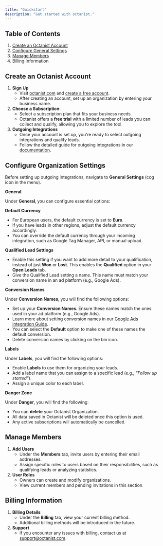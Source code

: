 ```yaml
---
title: "Quickstart"
description: "Get started with octanist."
---
```


## Table of Contents

1. [Create an Octanist Account](#create-an-octanist-account)
2. [Configure General Settings](#configure-general-settings)
3. [Manage Members](#manage-members)
4. [Billing Information](#billing-information)

## Create an Octanist Account

1. **Sign Up**
   - Visit [octanist.com](https://octanist.com/) and [create a free account](https://docs.octanist.com/getting-started/).
   - After creating an account, set up an organization by entering your business name.
2. **Choose a Subscription**
   - Select a subscription plan that fits your business needs.
   - Octanist offers a **free trial** with a limited number of leads you can collect and qualify, allowing you to explore the tool.
3. **Outgoing Integrations**
   - Once your account is set up, you're ready to select outgoing integrations and qualify leads.
   - Follow the detailed guide for outgoing integrations in our [documentation](https://docs.octanist.com/outgoing-integrations/google-ads/).

## Configure Organization Settings

Before setting up outgoing integrations, navigate to **General Settings** (cog icon in the menu). 

**General**

Under **General**, you can configure essential options:

**Default Currency**
   - For European users, the default currency is set to **Euro**.
   - If you have leads in other regions, adjust the default currency accordingly.
   - You can override the default currency through your incoming integration, such as Google Tag Manager, API, or manual upload.

**Qualified Lead Settings**
   - Enable this setting if you want to add more detail to your qualification, instead of just **Won** or **Lost**. This enables the **Qualified** option in your **Open Leads** tab.
   - Give the Qualified Lead setting a name. This name must match your conversion name in an ad platform (e.g., Google Ads).

**Conversion Names**

Under **Conversion Names**, you will find the following options:

- Set up your **Conversion Names**. Ensure these names match the ones used in your ad platform (e.g., Google Ads).
- Learn more about setting conversion names in our [Google Ads Integration Guide](https://docs.octanist.com/outgoing-integrations/google-ads/).
- You can select the **Default** option to make one of these names the default conversion.
- Delete conversion names by clicking on the bin icon.

**Labels**

Under **Labels**, you will find the following options:

- Enable **Labels** to use them for organizing your leads.
- Add a label name that you can assign to a specific lead (e.g., _"Follow up started"_).
- Assign a unique color to each label.

**Danger Zone**

Under **Danger**, you will find the following:

- You can **delete** your Octanist Organization.
- All data saved in Octanist will be deleted once this option is used.
- Any active subscriptions will automatically be cancelled.

## Manage Members

1. **Add Users**
   - Under the **Members** tab, invite users by entering their email addresses.
   - Assign specific roles to users based on their responsibilities, such as qualifying leads or analyzing statistics.
2. **User Roles**
   - Owners can create and modify organizations.
   - View current members and pending invitations in this section.

## Billing Information

1. **Billing Details**
   - Under the **Billing** tab, view your current billing method.
   - Additional billing methods will be introduced in the future.
2. **Support**
   - If you encounter any issues with billing, contact us at [support@octanist.com](mailto:support@octanist.com).